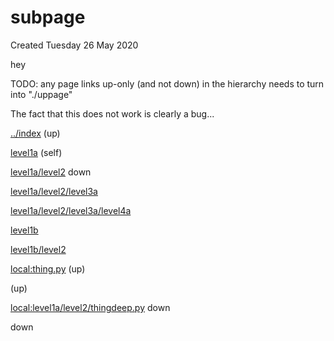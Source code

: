 = subpage =
Created Tuesday 26 May 2020

hey

TODO: any page links up-only (and not down) in the hierarchy needs to turn into "./uppage"

The fact that this does not work is clearly a bug...

[[../index]] (up)

[[level1a]] (self)

[[level1a/level2]] down

[[level1a/level2/level3a]]

[[level1a/level2/level3a/level4a]]

[[level1b]]

[[level1b/level2]]

[[local:thing.py]] (up)

{{local:level1.png}} (up)

[[local:level1a/level2/thingdeep.py]] down

{{local:level1a/level2.png}} down

